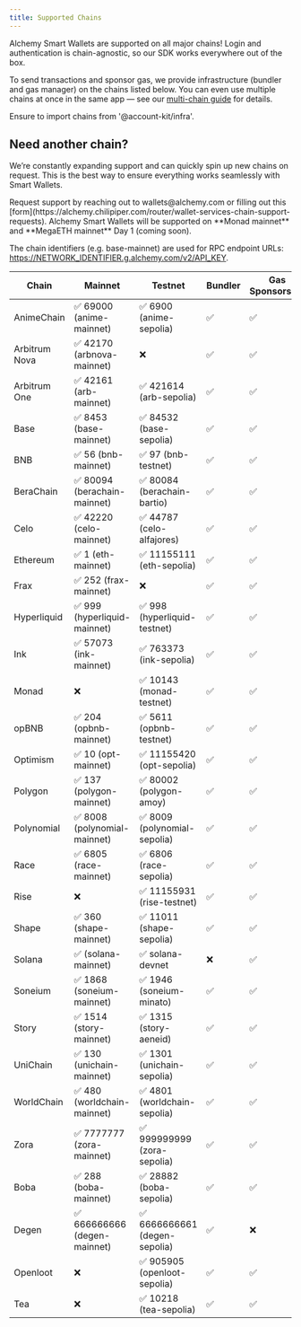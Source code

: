 ```yaml
---
title: Supported Chains
---
```


Alchemy Smart Wallets are supported on all major chains! Login and authentication is chain-agnostic, so our SDK works everywhere out of the box.

To send transactions and sponsor gas, we provide infrastructure (bundler and gas manager) on the chains listed below. You can even use multiple chains at once in the same app — see our [multi-chain guide](/wallets/recipes/multi-chain-setup) for details.

Ensure to import chains from '@account-kit/infra'.

## Need another chain?

We’re constantly expanding support and can quickly spin up new chains on request. This is the best way to ensure everything works seamlessly with Smart Wallets.

<Info>
  Request support by reaching out to wallets@alchemy.com or filling out this
  [form](https://alchemy.chilipiper.com/router/wallet-services-chain-support-requests).
</Info>

<Tip>
  Alchemy Smart Wallets will be supported on **Monad mainnet** and **MegaETH
  mainnet** Day 1 (coming soon).
</Tip>

The chain identifiers (e.g. base-mainnet) are used for RPC endpoint URLs:
https://NETWORK_IDENTIFIER.g.alchemy.com/v2/API_KEY.

<StickyTable>

| Chain         | Mainnet                      | Testnet                       | Bundler | Gas Sponsorship |
| ------------- | ---------------------------- | ----------------------------- | ------- | --------------- |
| AnimeChain    | ✅ 69000 (anime-mainnet)     | ✅ 6900 (anime-sepolia)       | ✅      | ✅              |
| Arbitrum Nova | ✅ 42170 (arbnova-mainnet)   | ❌                            | ✅      | ✅              |
| Arbitrum One  | ✅ 42161 (arb-mainnet)       | ✅ 421614 (arb-sepolia)       | ✅      | ✅              |
| Base          | ✅ 8453 (base-mainnet)       | ✅ 84532 (base-sepolia)       | ✅      | ✅              |
| BNB           | ✅ 56 (bnb-mainnet)          | ✅ 97 (bnb-testnet)           | ✅      | ✅              |
| BeraChain     | ✅ 80094 (berachain-mainnet) | ✅ 80084 (berachain-bartio)   | ✅      | ✅              |
| Celo          | ✅ 42220 (celo-mainnet)      | ✅ 44787 (celo-alfajores)     | ✅      | ✅              |
| Ethereum      | ✅ 1 (eth-mainnet)           | ✅ 11155111 (eth-sepolia)     | ✅      | ✅              |
| Frax          | ✅ 252 (frax-mainnet)        | ❌                            | ✅      | ✅              |
| Hyperliquid   | ✅ 999 (hyperliquid-mainnet) | ✅ 998 (hyperliquid-testnet)  | ✅      | ✅              |
| Ink           | ✅ 57073 (ink-mainnet)       | ✅ 763373 (ink-sepolia)       | ✅      | ✅              |
| Monad         | ❌                           | ✅ 10143 (monad-testnet)      | ✅      | ✅              |
| opBNB         | ✅ 204 (opbnb-mainnet)       | ✅ 5611 (opbnb-testnet)       | ✅      | ✅              |
| Optimism      | ✅ 10 (opt-mainnet)          | ✅ 11155420 (opt-sepolia)     | ✅      | ✅              |
| Polygon       | ✅ 137 (polygon-mainnet)     | ✅ 80002 (polygon-amoy)       | ✅      | ✅              |
| Polynomial    | ✅ 8008 (polynomial-mainnet) | ✅ 8009 (polynomial-sepolia)  | ✅      | ✅              |
| Race          | ✅ 6805 (race-mainnet)       | ✅ 6806 (race-sepolia)        | ✅      | ✅              |
| Rise          | ❌                           | ✅ 11155931 (rise-testnet)    | ✅      | ✅              |
| Shape         | ✅ 360 (shape-mainnet)       | ✅ 11011 (shape-sepolia)      | ✅      | ✅              |
| Solana        | ✅ (solana-mainnet)          | ✅ solana-devnet              | ❌      | ✅              |
| Soneium       | ✅ 1868 (soneium-mainnet)    | ✅ 1946 (soneium-minato)      | ✅      | ✅              |
| Story         | ✅ 1514 (story-mainnet)      | ✅ 1315 (story-aeneid)        | ✅      | ✅              |
| UniChain      | ✅ 130 (unichain-mainnet)    | ✅ 1301 (unichain-sepolia)    | ✅      | ✅              |
| WorldChain    | ✅ 480 (worldchain-mainnet)  | ✅ 4801 (worldchain-sepolia)  | ✅      | ✅              |
| Zora          | ✅ 7777777 (zora-mainnet)    | ✅ 999999999 (zora-sepolia)   | ✅      | ✅              |
| Boba          | ✅ 288 (boba-mainnet)        | ✅ 28882 (boba-sepolia)       | ✅      | ✅              |
| Degen         | ✅ 666666666 (degen-mainnet) | ✅ 6666666661 (degen-sepolia) | ✅      | ❌              |
| Openloot      | ❌                           | ✅ 905905 (openloot-sepolia)  | ✅      | ✅              |
| Tea           | ❌                           | ✅ 10218 (tea-sepolia)        | ✅      | ✅              |

</StickyTable>
